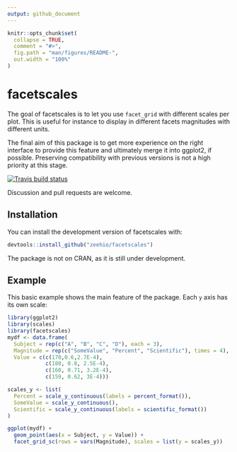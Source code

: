 ```yaml
---
output: github_document
---
```


<!-- README.md is generated from README.Rmd. Please edit that file -->

```r
knitr::opts_chunk$set(
  collapse = TRUE,
  comment = "#>",
  fig.path = "man/figures/README-",
  out.width = "100%"
)
```
# facetscales

The goal of facetscales is to let you use `facet_grid` with different scales
per plot. This is useful for instance to display in different facets magnitudes
with different units.

The final aim of this package is to get more experience on the right interface to
provide this feature and ultimately merge it into ggplot2, if possible. Preserving
compatibility with previous versions is not a high priority at this stage.

[![Travis build status](https://travis-ci.org/zeehio/facetscales.svg?branch=master)](https://travis-ci.org/zeehio/facetscales)

Discussion and pull requests are welcome.

## Installation

<!--
You can install the released version of facetscales from [CRAN](https://CRAN.R-project.org) with:

``` r
install.packages("facetscales")
```
-->

You can install the development version of facetscales with:

``` r
devtools::install_github("zeehio/facetscales")
```

The package is not on CRAN, as it is still under development.

## Example

This basic example shows the main feature of the package. Each `y` axis has its
own scale:

```r
library(ggplot2)
library(scales)
library(facetscales)
mydf <- data.frame(
  Subject = rep(c("A", "B", "C", "D"), each = 3),
  Magnitude = rep(c("SomeValue", "Percent", "Scientific"), times = 4),
  Value = c(c(170,0.6,2.7E-4),
            c(180, 0.8, 2.5E-4),
            c(160, 0.71, 3.2E-4),
            c(159, 0.62, 3E-4)))

scales_y <- list(
  Percent = scale_y_continuous(labels = percent_format()),
  SomeValue = scale_y_continuous(),
  Scientific = scale_y_continuous(labels = scientific_format())
)

ggplot(mydf) +
  geom_point(aes(x = Subject, y = Value)) +
  facet_grid_sc(rows = vars(Magnitude), scales = list(y = scales_y))
```

